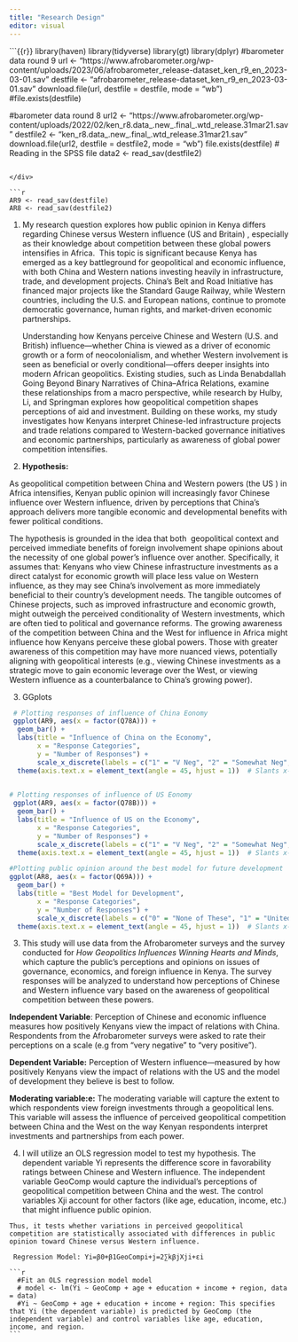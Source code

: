 ```yaml
---
title: "Research Design"
editor: visual
---
```


```{{r}}
library(haven)
library(tidyverse)
library(gt)
library(dplyr)
#barometer data round 9 
url <- "https://www.afrobarometer.org/wp-content/uploads/2023/06/afrobarometer_release-dataset_ken_r9_en_2023-03-01.sav"
destfile <- "afrobarometer_release-dataset_ken_r9_en_2023-03-01.sav"
download.file(url, destfile = destfile, mode = "wb") 
#file.exists(destfile)

#barometer data round 8
url2 <- "https://www.afrobarometer.org/wp-content/uploads/2022/02/ken_r8.data_.new_.final_.wtd_release.31mar21.sav"
destfile2 <- "ken_r8.data_.new_.final_.wtd_release.31mar21.sav"
download.file(url2, destfile = destfile2, mode = "wb")
file.exists(destfile)
# Reading in the SPSS file
data2 <- read_sav(destfile2)

```

</div>

```r
AR9 <- read_sav(destfile)
AR8 <- read_sav(destfile2)

```

1.  My research question explores how public opinion in Kenya differs regarding Chinese versus Western influence (US and Britain) , especially as their knowledge about competition between these global powers intensifies in Africa.  This topic is significant because Kenya has emerged as a key battleground for geopolitical and economic influence, with both China and Western nations investing heavily in infrastructure, trade, and development projects. China’s Belt and Road Initiative has financed major projects like the Standard Gauge Railway, while Western countries, including the U.S. and European nations, continue to promote democratic governance, human rights, and market-driven economic partnerships.

    Understanding how Kenyans perceive Chinese and Western (U.S. and British) influence—whether China is viewed as a driver of economic growth or a form of neocolonialism, and whether Western involvement is seen as beneficial or overly conditional—offers deeper insights into modern African geopolitics. Existing studies, such as Linda Benabdallah Going Beyond Binary Narratives of China–Africa Relations, examine these relationships from a macro perspective, while research by Hulby, Li, and Springman explores how geopolitical competition shapes perceptions of aid and investment. Building on these works, my study investigates how Kenyans interpret Chinese-led infrastructure projects and trade relations compared to Western-backed governance initiatives and economic partnerships, particularly as awareness of global power competition intensifies.

2.  **Hypothesis:**

As geopolitical competition between China and Western powers (the US ) in Africa intensifies, Kenyan public opinion will increasingly favor Chinese influence over Western influence, driven by perceptions that China’s approach delivers more tangible economic and developmental benefits with fewer political conditions.

The hypothesis is grounded in the idea that both  geopolitical context and perceived immediate benefits of foreign involvement shape opinions about the necessity of one global power’s influence over another. Specifically, it assumes that: Kenyans who view Chinese infrastructure investments as a direct catalyst for economic growth will place less value on Western influence, as they may see China’s involvement as more immediately beneficial to their country's development needs. The tangible outcomes of Chinese projects, such as improved infrastructure and economic growth, might outweigh the perceived conditionality of Western investments, which are often tied to political and governance reforms. The growing awareness of the competition between China and the West for influence in Africa might influence how Kenyans perceive these global powers. Those with greater awareness of this competition may have more nuanced views, potentially aligning with geopolitical interests (e.g., viewing Chinese investments as a strategic move to gain economic leverage over the West, or viewing Western influence as a counterbalance to China’s growing power).

3.  GGplots

```r
 # Plotting responses of influence of China Eonomy 
 ggplot(AR9, aes(x = factor(Q78A))) + 
  geom_bar() + 
  labs(title = "Influence of China on the Economy",
       x = "Response Categories",
       y = "Number of Responses") +  
       scale_x_discrete(labels = c("1" = "V Neg", "2" = "Somewhat Neg", "3" = "Neither Pos or Neg", "4" = "Somewhat Pos", "5" = "Very Pos", "8" = "Refused", "9" = "Don't know", "-1" = "Missing")) +
  theme(axis.text.x = element_text(angle = 45, hjust = 1))  # Slants x-axis labels at 45 degrees
 
```

```r
# Plotting responses of influence of US Eonomy 
 ggplot(AR9, aes(x = factor(Q78B))) + 
  geom_bar() + 
  labs(title = "Influence of US on the Economy",
       x = "Response Categories",
       y = "Number of Responses") +  
       scale_x_discrete(labels = c("1" = "V Neg", "2" = "Somewhat Neg", "3" = "Neither Pos or Neg", "4" = "Somewhat Pos", "5" = "Very Pos", "8" = "Refused", "9" = "Don't know", "-1" = "Missing")) +
  theme(axis.text.x = element_text(angle = 45, hjust = 1))  # Slants x-axis labels at 45 degrees
```

```r
#Plotting public opinion around the best model for future development 
ggplot(AR8, aes(x = factor(Q69A))) + 
  geom_bar() + 
  labs(title = "Best Model for Development",
       x = "Response Categories",
       y = "Number of Responses") +  
       scale_x_discrete(labels = c("0" = "None of These", "1" = "United States", "2" = "China", "3" = "Former Colonial Power", "5" = "South Africa", "6" = "Ethiopia", "7" = "Our own country's model", "300" = "Rwanda", "301" = "Singapore", "302" = "Tanzania", "9995" = "Other Country", "9988" = "Refused", "9999" = "Don't Know", "-1" = "Missing")) +
  theme(axis.text.x = element_text(angle = 45, hjust = 1))  # Slants x-axis labels at 45 degrees
```

3.  This study will use data from the Afrobarometer surveys and the survey conducted for *How Geopolitics Influences Winning Hearts and Minds*, which capture the public’s perceptions and opinions on issues of governance, economics, and foreign influence in Kenya. The survey responses will be analyzed to understand how perceptions of Chinese and Western influence vary based on the awareness of geopolitical competition between these powers.

**Independent Variable**: Perception of Chinese and economic influence measures how positively Kenyans view the impact of relations with China. Respondents from the Afrobarometer surveys were asked to rate their perceptions on a scale (e.g from “very negative” to “very positive”). 

**Dependent Variable:** Perception of Western influence—measured by how positively Kenyans view the impact of relations with the US and the model of development they believe is best to follow. 

**Moderating variable:e:** The moderating variable will capture the extent to which respondents view foreign investments through a geopolitical lens. This variable will assess the influence of perceived geopolitical competition between China and the West on the way Kenyan respondents interpret investments and partnerships from each power.

4.  I will utilize an OLS regression model to test my hypothesis. The dependent variable Yi represents the difference score in favorability ratings between Chinese and Western influence. The independent variable GeoComp would capture the individual's perceptions of geopolitical competition between China and the west. The control variables Xji account for other factors (like age, education, income, etc.) that might influence public opinion.

````         
Thus, it tests whether variations in perceived geopolitical competition are statistically associated with differences in public opinion toward Chinese versus Western influence.

 Regression Model: Yi​=β0​+β1​GeoCompi​+j=2∑k​βj​Xji​+εi​

```r
  #Fit an OLS regression model model
  # model <- lm(Yi ~ GeoComp + age + education + income + region, data = data)
  #Yi ~ GeoComp + age + education + income + region: This specifies that Yi (the dependent variable) is predicted by GeoComp (the independent variable) and control variables like age, education, income, and region.
```
````
